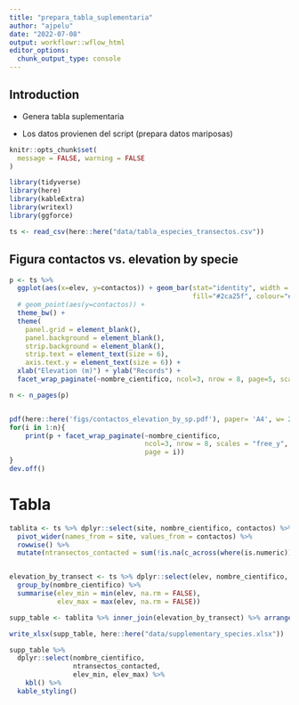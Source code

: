 ```yaml
---
title: "prepara_tabla_suplementaria"
author: "ajpelu"
date: "2022-07-08"
output: workflowr::wflow_html
editor_options:
  chunk_output_type: console
---
```


## Introduction

- Genera tabla suplementaria 

- Los datos provienen del script (prepara datos mariposas)

```r
knitr::opts_chunk$set(
  message = FALSE, warning = FALSE
)
```


```r
library(tidyverse)
library(here)
library(kableExtra)
library(writexl)
library(ggforce)
```

```r
ts <- read_csv(here::here("data/tabla_especies_transectos.csv"))
```

## Figura contactos vs. elevation by specie 
```r
p <- ts %>% 
  ggplot(aes(x=elev, y=contactos)) + geom_bar(stat="identity", width = 30, 
                                              fill="#2ca25f", colour="#2ca25f") + 
  # geom_point(aes(y=contactos)) +
  theme_bw() +
  theme(
    panel.grid = element_blank(),
    panel.background = element_blank(),
    strip.background = element_blank(),
    strip.text = element_text(size = 6), 
    axis.text.y = element_text(size = 6)) +
  xlab("Elevation (m)") + ylab("Records") +
  facet_wrap_paginate(~nombre_cientifico, ncol=3, nrow = 8, page=5, scales = "free_y") 

n <- n_pages(p)


pdf(here::here('figs/contactos_elevation_by_sp.pdf'), paper= 'A4', w= 210/25.4, 297/25.4)
for(i in 1:n){
    print(p + facet_wrap_paginate(~nombre_cientifico, 
                                  ncol=3, nrow = 8, scales = "free_y",
                                  page = i))
}
dev.off()

```


# Tabla 

```r
tablita <- ts %>% dplyr::select(site, nombre_cientifico, contactos) %>% 
  pivot_wider(names_from = site, values_from = contactos) %>% 
  rowwise() %>% 
  mutate(ntransectos_contacted = sum(!is.na(c_across(where(is.numeric)))))


elevation_by_transect <- ts %>% dplyr::select(elev, nombre_cientifico, contactos) %>% 
  group_by(nombre_cientifico) %>% 
  summarise(elev_min = min(elev, na.rm = FALSE),
            elev_max = max(elev, na.rm = FALSE))

supp_table <- tablita %>% inner_join(elevation_by_transect) %>% arrange(nombre_cientifico)

write_xlsx(supp_table, here::here("data/supplementary_species.xlsx"))
```

```r
supp_table %>% 
  dplyr::select(nombre_cientifico,
                ntransectos_contacted, 
                elev_min, elev_max) %>% 
    kbl() %>% 
  kable_styling()
```

